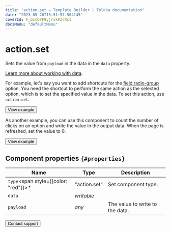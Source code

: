 ```yaml
---
title: "action.set — Template Builder | Toloka documentation"
date: "2023-05-26T15:51:57.504145"
coverId: F_bIcOYF9yjrxkPZrXc3
docsMenu: "defaultMenu"
---
```



# action.set

Sets the value from `payload` in the data in the `data` property.

[Learn more about working with data](/docs/template-builder/operations/work-with-data).

For example, let's say you want to add shortcuts for the [field.radio-group](/docs/template-builder/reference/field.radio-group) option. You need the shortcut to perform the same action as the selected option, which is to set the specified value in the data. To set this action, use `action.set`.

<Button view="defaultInverse" size="l" type="link" url="https://ya.cc/t/4YfJWA7y3tz3LC">View example</Button>

As another example, you can use this component to count the number of clicks on an option and write the value in the output data. When the page is refreshed, set the value to 0.

<Button view="defaultInverse" size="l" type="link" url="https://ya.cc/t/IN4-Mm2I3tz3Rt">View example</Button>

## Component properties `{#properties}`

**Name** | **Type** | **Description**
----- | ----- | -----
`type`<span style={{color: "red"}}>\*</span> | "action.set" | Set component type.
`data` | _writable_ | <TolokaTbSourceDataWithValues/>
`payload` | _any_ | The value to write to the data.

<Button view="defaultInverse" size="l" type="link" url="/docs/guide/troubleshooting/support?form-source=template-builder-reference-action-set">Contact support</Button>